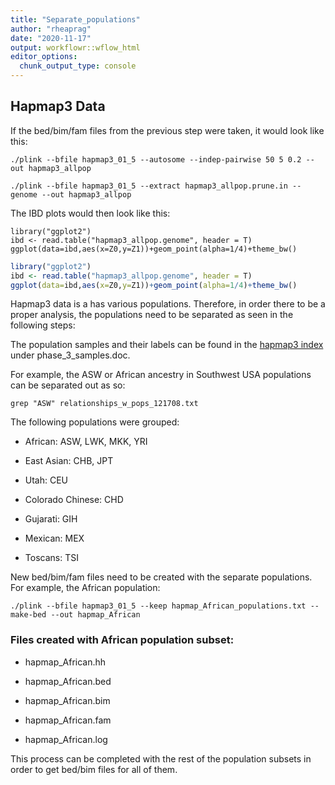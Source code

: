 ```yaml
---
title: "Separate_populations"
author: "rheaprag"
date: "2020-11-17"
output: workflowr::wflow_html
editor_options:
  chunk_output_type: console
---
```

## Hapmap3 Data 
If the bed/bim/fam files from the previous step were taken, it would look like this:

```{}
./plink --bfile hapmap3_01_5 --autosome --indep-pairwise 50 5 0.2 --out hapmap3_allpop
```

```{}
./plink --bfile hapmap3_01_5 --extract hapmap3_allpop.prune.in --genome --out hapmap3_allpop
```

The IBD plots would then look like this:
```{}
library("ggplot2")
ibd <- read.table("hapmap3_allpop.genome", header = T)
ggplot(data=ibd,aes(x=Z0,y=Z1))+geom_point(alpha=1/4)+theme_bw()
```

```r
library("ggplot2")
ibd <- read.table("hapmap3_allpop.genome", header = T)
ggplot(data=ibd,aes(x=Z0,y=Z1))+geom_point(alpha=1/4)+theme_bw()
```

Hapmap3 data is a has various populations. Therefore, in order there to be a proper analysis, the populations need to be separated as seen in the following steps:

The population samples and their labels can be found in the [hapmap3 index](ftp://ftp.ncbi.nlm.nih.gov/hapmap/genotypes/hapmap3/plink_format/draft_2) under phase_3_samples.doc. 

For example, the ASW or African ancestry in Southwest USA populations can be separated out as so:

```{}
grep "ASW" relationships_w_pops_121708.txt
```

The following populations were grouped:

* African: ASW, LWK, MKK, YRI

* East Asian: CHB, JPT

* Utah: CEU

* Colorado Chinese: CHD

* Gujarati: GIH

* Mexican: MEX

* Toscans: TSI

New bed/bim/fam files need to be created with the separate populations. For example, the African population:

```{}
./plink --bfile hapmap3_01_5 --keep hapmap_African_populations.txt --make-bed --out hapmap_African
```
### Files created with African population subset:

* hapmap_African.hh

* hapmap_African.bed

* hapmap_African.bim

* hapmap_African.fam

* hapmap_African.log

This process can be completed with the rest of the population subsets in order to get bed/bim files for all of them.
